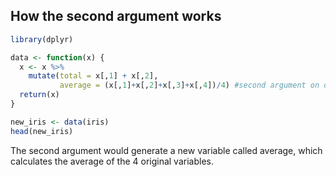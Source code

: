 ## How the second argument works
```r
library(dplyr)

data <- function(x) {
  x <- x %>%
    mutate(total = x[,1] + x[,2],
           average = (x[,1]+x[,2]+x[,3]+x[,4])/4) #second argument on dev branch
  return(x)
}

new_iris <- data(iris)
head(new_iris)
```
The second argument would generate a new variable called average, which calculates the average of the 4 original variables.